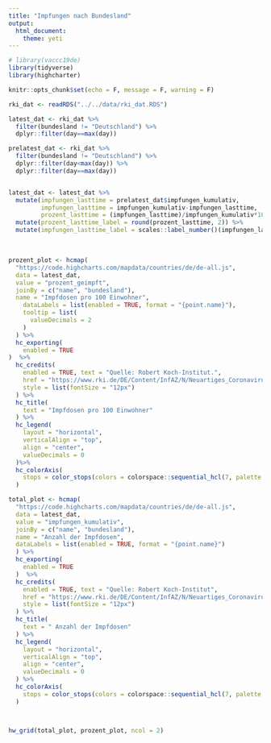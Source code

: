 ```yaml
---
title: "Impfungen nach Bundesland"
output: 
  html_document:
    theme: yeti
---
```





```r
# library(vaccc19de)
library(tidyverse)
library(highcharter)

knitr::opts_chunk$set(echo = F, message = F, warning = F)

rki_dat <- readRDS("../../data/rki_dat.RDS")

latest_dat <- rki_dat %>% 
  filter(bundesland != "Deutschland") %>% 
  dplyr::filter(day==max(day))

prelatest_dat <- rki_dat %>% 
  filter(bundesland != "Deutschland") %>% 
  dplyr::filter(day<max(day)) %>% 
  dplyr::filter(day==max(day))


latest_dat <- latest_dat %>% 
  mutate(impfungen_lasttime = prelatest_dat$impfungen_kumulativ,
         impfungen_lasttime = impfungen_kumulativ-impfungen_lasttime,
         prozent_lasttime = (impfungen_lasttime)/impfungen_kumulativ*100) %>% 
  mutate(prozent_lasttime_label = round(prozent_lasttime, 2)) %>% 
  mutate(impfungen_lasttime_label = scales::label_number()(impfungen_lasttime) %>% str_remove_all("\\.0"))
```


<br>

```r
    
prozent_plot <- hcmap(
  "https://code.highcharts.com/mapdata/countries/de/de-all.js",
  data = latest_dat,
  value = "prozent_geimpft",
  joinBy = c("name", "bundesland"),
  name = "Impfdosen pro 100 Einwohner",
    dataLabels = list(enabled = TRUE, format = "{point.name}"),
    tooltip = list(
      valueDecimals = 2
    )
  ) %>%
  hc_exporting(
    enabled = TRUE
)  %>% 
  hc_credits(
    enabled = TRUE, text = "Quelle: Robert Koch-Institut.",
    href = "https://www.rki.de/DE/Content/InfAZ/N/Neuartiges_Coronavirus/Daten/Impfquoten-Tab.html",
    style = list(fontSize = "12px")
  ) %>%
  hc_title(
    text = "Impfdosen pro 100 Einwohner"
  ) %>% 
  hc_legend(
    layout = "horizontal",
    verticalAlign = "top",
    align = "center",
    valueDecimals = 0
  )%>%
  hc_colorAxis(
    stops = color_stops(colors = colorspace::sequential_hcl(7, palette = "Blues 3", rev = T))
  )

total_plot <- hcmap(
  "https://code.highcharts.com/mapdata/countries/de/de-all.js",
  data = latest_dat,
  value = "impfungen_kumulativ",
  joinBy = c("name", "bundesland"),
  name = "Anzahl der Impfdosen",
  dataLabels = list(enabled = TRUE, format = "{point.name}")
  ) %>%
  hc_exporting(
    enabled = TRUE
  )  %>% 
  hc_credits(
    enabled = TRUE, text = "Quelle: Robert Koch-Institut",
    href = "https://www.rki.de/DE/Content/InfAZ/N/Neuartiges_Coronavirus/Daten/Impfquoten-Tab.html",
    style = list(fontSize = "12px")
  ) %>%
  hc_title(
    text = " Anzahl der Impfdosen"
  ) %>% 
  hc_legend(
    layout = "horizontal",
    verticalAlign = "top",
    align = "center",
    valueDecimals = 0
  ) %>%
  hc_colorAxis(
    stops = color_stops(colors = colorspace::sequential_hcl(7, palette = "Mint", rev = T))
  )



hw_grid(total_plot, prozent_plot, ncol = 2)

```


<!-- ```{r, out.width="100%"} -->

<!-- prozent_plot <- hcmap( -->
<!--   "https://code.highcharts.com/mapdata/countries/de/de-all.js", -->
<!--   data = latest_dat, -->
<!--   value = "prozent_lasttime", -->
<!--   joinBy = c("name", "bundesland"), -->
<!--   name = "% der Bevölkerung geimpft", -->
<!--     dataLabels = list(enabled = TRUE, format = "{point.name}"), -->
<!--     tooltip = list( -->
<!--       valueDecimals = 2, -->
<!--       valueSuffix = "%" -->
<!--     ) -->
<!--   ) %>% -->
<!--   hc_exporting( -->
<!--     enabled = TRUE -->
<!-- )  %>%  -->
<!--   hc_credits( -->
<!--     enabled = TRUE, text = "Quelle: Robert Koch-Institut.", -->
<!--     href = "https://www.rki.de/DE/Content/InfAZ/N/Neuartiges_Coronavirus/Daten/Impfquoten-Tab.html", -->
<!--     style = list(fontSize = "12px") -->
<!--   ) %>% -->
<!--   hc_title( -->
<!--     text = "Prozent der Bevölkerung geimpft" -->
<!--   ) %>%  -->
<!--   hc_legend( -->
<!--     layout = "horizontal", -->
<!--     verticalAlign = "top", -->
<!--     align = "center", -->
<!--     valueDecimals = 0 -->
<!--   )%>% -->
<!--   hc_colorAxis( -->
<!--     stops = color_stops(colors = colorspace::sequential_hcl(7, palette = "Blues 3", rev = T)) -->
<!--   ) -->

<!-- total_plot <- hcmap( -->
<!--   "https://code.highcharts.com/mapdata/countries/de/de-all.js", -->
<!--   data = latest_dat, -->
<!--   value = "impfungen_lasttime", -->
<!--   joinBy = c("name", "bundesland"), -->
<!--   name = "Anzahl der Impfungen", -->
<!--   dataLabels = list(enabled = TRUE, format = "{point.name}") -->
<!--   ) %>% -->
<!--   hc_exporting( -->
<!--     enabled = TRUE -->
<!--   )  %>%  -->
<!--   hc_credits( -->
<!--     enabled = TRUE, text = "Quelle: Robert Koch-Institut", -->
<!--     href = "https://www.rki.de/DE/Content/InfAZ/N/Neuartiges_Coronavirus/Daten/Impfquoten-Tab.html", -->
<!--     style = list(fontSize = "12px") -->
<!--   ) %>% -->
<!--   hc_title( -->
<!--     text = " Anzahl der Impfungen" -->
<!--   ) %>%  -->
<!--   hc_legend( -->
<!--     layout = "horizontal", -->
<!--     verticalAlign = "top", -->
<!--     align = "center", -->
<!--     valueDecimals = 0 -->
<!--   ) %>% -->
<!--   hc_colorAxis( -->
<!--     stops = color_stops(colors = colorspace::sequential_hcl(7, palette = "Mint", rev = T)) -->
<!--   ) -->


<!-- # prozent_plot -->
<!-- #  -->
<!-- # total_plot -->

<!-- hw_grid(total_plot, prozent_plot, ncol = 2) -->

<!-- ``` -->


